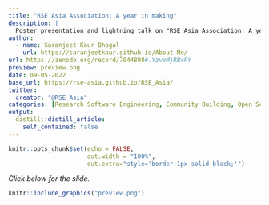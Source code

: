 ---
title: "RSE Asia Association: A year in making"
description: |
  Poster presentation and lightning talk on "RSE Asia Association: A year in making" presented at RSECon 2022.
author:
  - name: Saranjeet Kaur Bhogal
    url: https://saranjeetkaur.github.io/About-Me/
url: https://zenodo.org/record/7044808#.YzvzMjRBxPY
preview: preview.png
date: 09-05-2022
base_url: https://rse-asia.github.io/RSE_Asia/
twitter:
  creator: "@RSE_Asia"
categories: [Research Software Engineering, Community Building, Open Science, Poster Presentation, Lightning Talk]
output:
  distill::distill_article:
    self_contained: false
---
  
  
```{r setup, include=FALSE}
knitr::opts_chunk$set(echo = FALSE,
                      out.width = "100%",
                      out.extra="style='border:1px solid black;'")
```

*Click below for the slide.*
  
<a href="`r rmarkdown::metadata$url`">
```{r}
knitr::include_graphics("preview.png")
```
</a>
